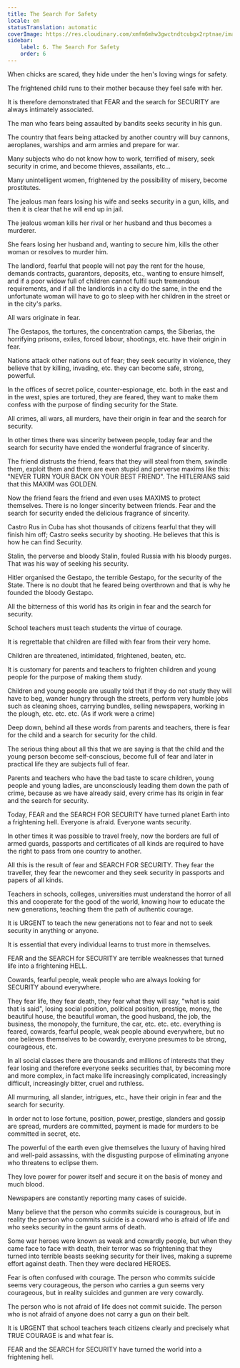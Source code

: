 ```yaml
---
title: The Search For Safety
locale: en
statusTranslation: automatic
coverImage: https://res.cloudinary.com/xmfm6mhw3gwctndtcubgx2rptnae/image/upload/v1740337243/small_cover_educacion_fundamental_a051170f1c.webp
sidebar:
    label: 6. The Search For Safety
    order: 6
---
```

When chicks are scared, they hide under the hen's loving wings for safety.

The frightened child runs to their mother because they feel safe with her.

It is therefore demonstrated that FEAR and the search for SECURITY are always intimately associated.

The man who fears being assaulted by bandits seeks security in his gun.

The country that fears being attacked by another country will buy cannons, aeroplanes, warships and arm armies and prepare for war.

Many subjects who do not know how to work, terrified of misery, seek security in crime, and become thieves, assailants, etc...

Many unintelligent women, frightened by the possibility of misery, become prostitutes.

The jealous man fears losing his wife and seeks security in a gun, kills, and then it is clear that he will end up in jail.

The jealous woman kills her rival or her husband and thus becomes a murderer.

She fears losing her husband and, wanting to secure him, kills the other woman or resolves to murder him.

The landlord, fearful that people will not pay the rent for the house, demands contracts, guarantors, deposits, etc., wanting to ensure himself, and if a poor widow full of children cannot fulfil such tremendous requirements, and if all the landlords in a city do the same, in the end the unfortunate woman will have to go to sleep with her children in the street or in the city's parks.

All wars originate in fear.

The Gestapos, the tortures, the concentration camps, the Siberias, the horrifying prisons, exiles, forced labour, shootings, etc. have their origin in fear.

Nations attack other nations out of fear; they seek security in violence, they believe that by killing, invading, etc. they can become safe, strong, powerful.

In the offices of secret police, counter-espionage, etc. both in the east and in the west, spies are tortured, they are feared, they want to make them confess with the purpose of finding security for the State.

All crimes, all wars, all murders, have their origin in fear and the search for security.

In other times there was sincerity between people, today fear and the search for security have ended the wonderful fragrance of sincerity.

The friend distrusts the friend, fears that they will steal from them, swindle them, exploit them and there are even stupid and perverse maxims like this: "NEVER TURN YOUR BACK ON YOUR BEST FRIEND". The HITLERIANS said that this MAXIM was GOLDEN.

Now the friend fears the friend and even uses MAXIMS to protect themselves. There is no longer sincerity between friends. Fear and the search for security ended the delicious fragrance of sincerity.

Castro Rus in Cuba has shot thousands of citizens fearful that they will finish him off; Castro seeks security by shooting. He believes that this is how he can find Security.

Stalin, the perverse and bloody Stalin, fouled Russia with his bloody purges. That was his way of seeking his security.

Hitler organised the Gestapo, the terrible Gestapo, for the security of the State. There is no doubt that he feared being overthrown and that is why he founded the bloody Gestapo.

All the bitterness of this world has its origin in fear and the search for security.

School teachers must teach students the virtue of courage.

It is regrettable that children are filled with fear from their very home.

Children are threatened, intimidated, frightened, beaten, etc.

It is customary for parents and teachers to frighten children and young people for the purpose of making them study.

Children and young people are usually told that if they do not study they will have to beg, wander hungry through the streets, perform very humble jobs such as cleaning shoes, carrying bundles, selling newspapers, working in the plough, etc. etc. etc. (As if work were a crime)

Deep down, behind all these words from parents and teachers, there is fear for the child and a search for security for the child.

The serious thing about all this that we are saying is that the child and the young person become self-conscious, become full of fear and later in practical life they are subjects full of fear.

Parents and teachers who have the bad taste to scare children, young people and young ladies, are unconsciously leading them down the path of crime, because as we have already said, every crime has its origin in fear and the search for security.

Today, FEAR and the SEARCH FOR SECURITY have turned planet Earth into a frightening hell. Everyone is afraid. Everyone wants security.

In other times it was possible to travel freely, now the borders are full of armed guards, passports and certificates of all kinds are required to have the right to pass from one country to another.

All this is the result of fear and SEARCH FOR SECURITY. They fear the traveller, they fear the newcomer and they seek security in passports and papers of all kinds.

Teachers in schools, colleges, universities must understand the horror of all this and cooperate for the good of the world, knowing how to educate the new generations, teaching them the path of authentic courage.

It is URGENT to teach the new generations not to fear and not to seek security in anything or anyone.

It is essential that every individual learns to trust more in themselves.

FEAR and the SEARCH for SECURITY are terrible weaknesses that turned life into a frightening HELL.

Cowards, fearful people, weak people who are always looking for SECURITY abound everywhere.

They fear life, they fear death, they fear what they will say, "what is said that is said", losing social position, political position, prestige, money, the beautiful house, the beautiful woman, the good husband, the job, the business, the monopoly, the furniture, the car, etc. etc. etc. everything is feared, cowards, fearful people, weak people abound everywhere, but no one believes themselves to be cowardly, everyone presumes to be strong, courageous, etc.

In all social classes there are thousands and millions of interests that they fear losing and therefore everyone seeks securities that, by becoming more and more complex, in fact make life increasingly complicated, increasingly difficult, increasingly bitter, cruel and ruthless.

All murmuring, all slander, intrigues, etc., have their origin in fear and the search for security.

In order not to lose fortune, position, power, prestige, slanders and gossip are spread, murders are committed, payment is made for murders to be committed in secret, etc.

The powerful of the earth even give themselves the luxury of having hired and well-paid assassins, with the disgusting purpose of eliminating anyone who threatens to eclipse them.

They love power for power itself and secure it on the basis of money and much blood.

Newspapers are constantly reporting many cases of suicide.

Many believe that the person who commits suicide is courageous, but in reality the person who commits suicide is a coward who is afraid of life and who seeks security in the gaunt arms of death.

Some war heroes were known as weak and cowardly people, but when they came face to face with death, their terror was so frightening that they turned into terrible beasts seeking security for their lives, making a supreme effort against death. Then they were declared HEROES.

Fear is often confused with courage. The person who commits suicide seems very courageous, the person who carries a gun seems very courageous, but in reality suicides and gunmen are very cowardly.

The person who is not afraid of life does not commit suicide. The person who is not afraid of anyone does not carry a gun on their belt.

It is URGENT that school teachers teach citizens clearly and precisely what TRUE COURAGE is and what fear is.

FEAR and the SEARCH for SECURITY have turned the world into a frightening hell.

